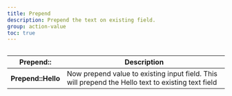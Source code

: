 ```yaml
---
title: Prepend
description: Prepend the text on existing field.
group: action-value
toc: true
---
```


<img
  class="d-block mb-4 img-fluid rounded-3"
  src="/docs/[[config:docs_version]]/assets/img/action-prepend.png"
  alt=""
/>

<table class="table">
  <thead>
    <tr>
      <th scope="col">Prepend::</th>
      <th scope="col">Description</th>
    </tr>
  </thead>
  <tbody>
    <tr>
      <th scope="row">Prepend::Hello</th>
      <td>Now prepend value to existing input field. This will prepend the Hello text to existing text field</td>
    </tr>
  </tbody>
</table>
